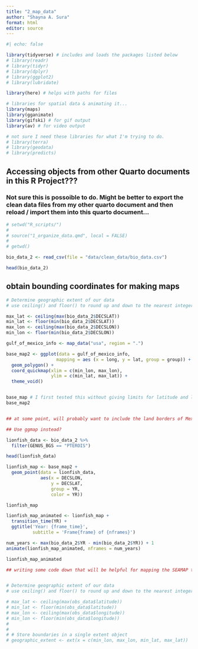 ```yaml
---
title: "2_map_data"
author: "Shayna A. Sura"
format: html
editor: source
---
```




```r
#| echo: false

library(tidyverse) # includes and loads the packages listed below
# library(readr)
# library(tidyr)
# library(dplyr)
# library(ggplot2)
# library(lubridate)

library(here) # helps with paths for files

# libraries for spatial data & animating it...
library(maps)
library(gganimate)
library(gifski) # for gif output
library(av) # for video output

# not sure I need these libraries for what I'm trying to do.
# library(terra)
# library(geodata)
# library(predicts)

```


## Accessing objects from other Quarto documents in this R Project???

### Not sure this is possoible to do. Might be better to export the clean data files from my other quarto document and then reload / import them into this quarto document...

```r

# setwd("R_scripts/")
# 
# source("1_organize_data.qmd", local = FALSE)
# 
# getwd()

```


```r

bio_data_2 <- read_csv(file = "data/clean_data/bio_data.csv")

head(bio_data_2)

```



## obtain bounding coordinates for making maps

```r

# Determine geographic extent of our data
# use ceiling() and floor() to round up and down to the nearest integer

max_lat <- ceiling(max(bio_data_2$DECSLAT))
min_lat <- floor(min(bio_data_2$DECSLAT))
max_lon <- ceiling(max(bio_data_2$DECSLON))
min_lon <- floor(min(bio_data_2$DECSLON))

```



```r


gulf_of_mexico_info <- map_data("usa", region = ".")

base_map2 <- ggplot(data = gulf_of_mexico_info,
                   mapping = aes (x = long, y = lat, group = group)) +
  geom_polygon() +
  coord_quickmap(xlim = c(min_lon, max_lon),
                 ylim = c(min_lat, max_lat)) +
  theme_void()


base_map # I first tested this without giving limits for latitude and longitude
base_map2


## at some point, will probably want to include the land borders of Mexico in the base map. But the maps package doesn't have a map just for Mexico, so I would need to start with a world map...

## Use ggmap instead?


```


```r


lionfish_data <- bio_data_2 %>% 
  filter(GENUS_BGS == "PTEROIS")

head(lionfish_data)

```


```r

lionfish_map <- base_map2 +
  geom_point(data = lionfish_data,
             aes(x = DECSLON,
                 y = DECSLAT,
                 group = YR,
                 color = YR))

lionfish_map

lionfish_map_animated <- lionfish_map +
  transition_time(YR) +
  ggtitle('Year: {frame_time}',
          subtitle = 'Frame{frame} of {nframes}')

num_years <- max(bio_data_2$YR - min(bio_data_2$YR)) + 1
animate(lionfish_map_animated, nframes = num_years)

lionfish_map_animated


```




```r


## writing some code down that will be helpful for mapping the SEAMAP trawl data


# Determine geographic extent of our data
# use ceiling() and floor() to round up and down to the nearest integer

# max_lat <- ceiling(max(obs_data$latitude))
# min_lat <- floor(min(obs_data$latitude))
# max_lon <- ceiling(max(obs_data$longitude))
# min_lon <- floor(min(obs_data$longitude))
# 
# 
# # Store boundaries in a single extent object
# geographic_extent <- ext(x = c(min_lon, max_lon, min_lat, max_lat))


```



